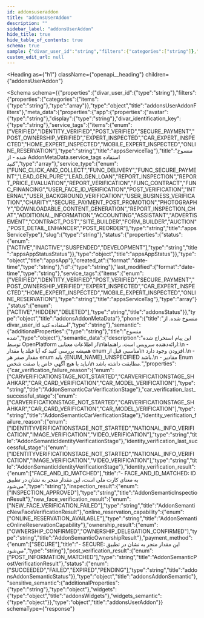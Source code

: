 ```yaml
---
id: addonsuseraddon
title: "addonsUserAddon"
description: ""
sidebar_label: "addonsUserAddon"
hide_title: true
hide_table_of_contents: true
schema: true
sample: {"divar_user_id":"string","filters":{"categories":["string"]},"meta_data":{"app":{"avatar":"string","display":"string","divar_identification_key":"string","service_tags":["VERIFIED"],"service_type":"FUNC_CLICK_AND_COLLECT","slug":"string","status":{"status":"ACTIVE"}},"created_at":"2024-07-29T15:51:28.071Z","id":"string","last_modified":"2024-07-29T15:51:28.071Z","service_tags":["VERIFIED"],"status":"ACTIVE"},"phone":"string","semantic":{},"semantic_data":{"car_verification_failure_reason":"CARVERIFICATIONSTAGE_NOT_STARTED","car_verification_last_successful_stage":"CARVERIFICATIONSTAGE_NOT_STARTED","identity_verification_failure_reason":"IDENTITYVERIFICATIONSTAGE_NOT_STARTED","identity_verification_last_successful_stage":"IDENTITYVERIFICATIONSTAGE_NOT_STARTED","identity_verification_result":"FACE_AND_ID_MATCHED","inspection_result":"INSPECTION_APPROVED","new_face_verification_result":"NEW_FACE_VERIFICATION_FAILED","online_reservation_capability":"ONLINE_RESERVATION_AVAILABLE","ownership_result":"OWNERSHIP_CONFIRMED","payment_method":"SECURE","post_verification_result":"POST_INFORMATION_MATCHED","status":"SUCCEEDED"},"sensitive_semantic":{},"widgets":{},"widgets_semantic":{}}
custom_edit_url: null
---
```



<Heading
  as={"h1"}
  className={"openapi__heading"}
  children={"addonsUserAddon"}
>
</Heading>





<Schema
  schema={{"properties":{"divar_user_id":{"type":"string"},"filters":{"properties":{"categories":{"items":{"type":"string"},"type":"array"}},"type":"object","title":"addonsUserAddonFilters"},"meta_data":{"properties":{"app":{"properties":{"avatar":{"type":"string"},"display":{"type":"string"},"divar_identification_key":{"type":"string"},"service_tags":{"items":{"enum":["VERIFIED","IDENTITY_VERIFIED","POST_VERIFIED","SECURE_PAYMENT","POST_OWNERSHIP_VERIFIED","EXPERT_INSPECTED","CAR_EXPERT_INSPECTED","HOME_EXPERT_INSPECTED","MOBILE_EXPERT_INSPECTED","ONLINE_RESERVATION"],"type":"string","title":"appsServiceTag"},"title":"منسوخ شده - از AddonMetaData.service_tags استفاده کنید","type":"array"},"service_type":{"enum":["FUNC_CLICK_AND_COLLECT","FUNC_DELIVERY","FUNC_SECURE_PAYMENT","LEAD_GEN_PURE","LEAD_GEN_LOAN","REPORT_INSPECTION","REPORT_PRICE_EVALUATION","REPORT_VERIFICATION","FUNC_CONTRACT","FUNC_FINANCING","USER_FACE_ID_VERIFICATION","POST_VERIFICATION","INTERNAL","USER_BACKGROUND_VERIFICATION","USER_BUSINESS_VERIFICATION","CHARITY","SECURE_PAYMENT_POST_PROMOTION","PHOTOGRAPHY","DOWNLOADABLE_CONTENT_GENERATION","REPORT_INSPECTION_CHAT","ADDITIONAL_INFORMATION","ACCOUNTING","ASSISTANT","ADVERTISEMENT","CONTRACT_POST","SITE_BUILDER","FORM_BUILDER","AUCTION","POST_DETAIL_ENHANCER","POST_REORDER"],"type":"string","title":"appsServiceType"},"slug":{"type":"string"},"status":{"properties":{"status":{"enum":["ACTIVE","INACTIVE","SUSPENDED","DEVELOPMENT"],"type":"string","title":"appsAppStatusStatus"}},"type":"object","title":"appsAppStatus"}},"type":"object","title":"appsApp"},"created_at":{"format":"date-time","type":"string"},"id":{"type":"string"},"last_modified":{"format":"date-time","type":"string"},"service_tags":{"items":{"enum":["VERIFIED","IDENTITY_VERIFIED","POST_VERIFIED","SECURE_PAYMENT","POST_OWNERSHIP_VERIFIED","EXPERT_INSPECTED","CAR_EXPERT_INSPECTED","HOME_EXPERT_INSPECTED","MOBILE_EXPERT_INSPECTED","ONLINE_RESERVATION"],"type":"string","title":"appsServiceTag"},"type":"array"},"status":{"enum":["ACTIVE","HIDDEN","DELETED"],"type":"string","title":"addonsStatus"}},"type":"object","title":"addonsAddonMetaData"},"phone":{"title":"منسوخ شده. از divar_user_id استفاده کنید","type":"string"},"semantic":{"additionalProperties":{"type":"string"},"title":"منسوخ شده","type":"object"},"semantic_data":{"description":"این پیام استخراج شده توسط OpenPlatform از اطلاعات معنایی\nارائه‌دهنده سرویس است. راهنماها:\n - همیشه بررسی کنید که آیا فیلد یا مقدار enum مناسبی قبل از\n افزودن وجود دارد.\n - مقدار صفر هر enum باید {ENUM_NAME}_UNSPECIFIED باشد.\n - مقادیر Enum نباید با هیچ آگهی خاص یا صفت شخص\n مطابقت داشته باشد.","properties":{"car_verification_failure_reason":{"enum":["CARVERIFICATIONSTAGE_NOT_STARTED","CARVERIFICATIONSTAGE_SHAHKAR","CAR_CARD_VERIFICATION","CAR_MODEL_VERIFICATION"],"type":"string","title":"AddonSemanticCarVerificationStage"},"car_verification_last_successful_stage":{"enum":["CARVERIFICATIONSTAGE_NOT_STARTED","CARVERIFICATIONSTAGE_SHAHKAR","CAR_CARD_VERIFICATION","CAR_MODEL_VERIFICATION"],"type":"string","title":"AddonSemanticCarVerificationStage"},"identity_verification_failure_reason":{"enum":["IDENTITYVERIFICATIONSTAGE_NOT_STARTED","NATIONAL_INFO_VERIFICATION","IMAGE_VERIFICATION","VIDEO_VERIFICATION"],"type":"string","title":"AddonSemanticIdentityVerificationStage"},"identity_verification_last_successful_stage":{"enum":["IDENTITYVERIFICATIONSTAGE_NOT_STARTED","NATIONAL_INFO_VERIFICATION","IMAGE_VERIFICATION","VIDEO_VERIFICATION"],"type":"string","title":"AddonSemanticIdentityVerificationStage"},"identity_verification_result":{"enum":["FACE_AND_ID_MATCHED"],"title":"- FACE_AND_ID_MATCHED: ID به معنای کارت ملی است، این مقدار منجر به نشان در تطبیق می‌شود","type":"string"},"inspection_result":{"enum":["INSPECTION_APPROVED"],"type":"string","title":"AddonSemanticInspectionResult"},"new_face_verification_result":{"enum":["NEW_FACE_VERIFICATION_FAILED"],"type":"string","title":"AddonSemanticNewFaceVerificationResult"},"online_reservation_capability":{"enum":["ONLINE_RESERVATION_AVAILABLE"],"type":"string","title":"AddonSemanticOnlineReservationCapability"},"ownership_result":{"enum":["OWNERSHIP_CONFIRMED","OWNERSHIP_DELEGATION_CONFIRMED"],"type":"string","title":"AddonSemanticOwnershipResult"},"payment_method":{"enum":["SECURE"],"title":"- SECURE: این مقدار منجر به نشان در تطبیق می‌شود","type":"string"},"post_verification_result":{"enum":["POST_INFORMATION_MATCHED"],"type":"string","title":"AddonSemanticPostVerificationResult"},"status":{"enum":["SUCCEEDED","FAILED","EXPIRED","PENDING"],"type":"string","title":"addonsAddonSemanticStatus"}},"type":"object","title":"addonsAddonSemantic"},"sensitive_semantic":{"additionalProperties":{"type":"string"},"type":"object"},"widgets":{"type":"object","title":"addonsWidgets"},"widgets_semantic":{"type":"object"}},"type":"object","title":"addonsUserAddon"}}
  schemaType={"response"}
>
  
</Schema>
            